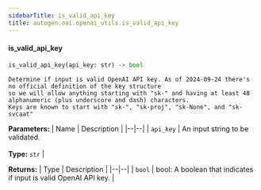 ```yaml
---
sidebarTitle: is_valid_api_key
title: autogen.oai.openai_utils.is_valid_api_key
---
```


<code class="doc-symbol doc-symbol-heading doc-symbol-function"></code>
#### is_valid_api_key

```python
is_valid_api_key(api_key: str) -> bool
```

    Determine if input is valid OpenAI API key. As of 2024-09-24 there's no official definition of the key structure
    so we will allow anything starting with "sk-" and having at least 48 alphanumeric (plus underscore and dash) characters.
    Keys are known to start with "sk-", "sk-proj", "sk-None", and "sk-svcaat"

<b>Parameters:</b>
| Name | Description |
|--|--|
| `api_key` | An input string to be validated.<br/><br/>**Type:** `str` |

<b>Returns:</b>
| Type | Description |
|--|--|
| `bool` | bool: A boolean that indicates if input is valid OpenAI API key. |

<br />